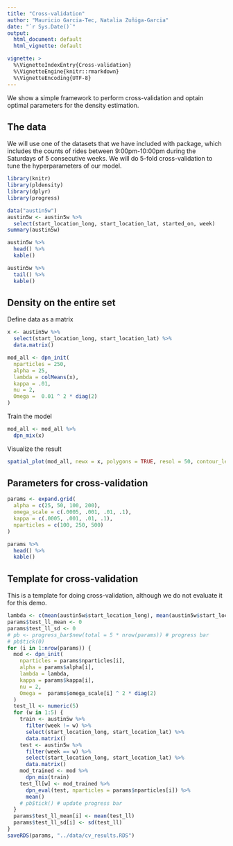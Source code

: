 ```yaml
---
title: "Cross-validation"
author: "Mauricio Garcia-Tec, Natalia Zuñiga-Garcia"
date: "`r Sys.Date()`"
output:
  html_document: default
  html_vignette: default

vignette: >
  %\VignetteIndexEntry{Cross-validation}
  %\VignetteEngine{knitr::rmarkdown}
  %\VignetteEncoding{UTF-8}
---
```



We show a simple framework to perform cross-validation and optain optimal parameters for the density estimation. 

## The data

We will use one of the datasets that we have included with package, which includes the counts of rides between 9:00pm-10:00pm during the Saturdays of 5 consecutive weeks. We will do 5-fold cross-validation to tune the hyperparameters of our model.

```r
library(knitr)
library(pldensity)
library(dplyr)
library(progress)
```

```r
data("austin5w") 
austin5w <- austin5w %>% 
  select(start_location_long, start_location_lat, started_on, week) 
summary(austin5w)
```

```r
austin5w %>% 
  head() %>%
  kable()
```

```r
austin5w %>% 
  tail() %>%
  kable()
```


## Density on the entire set

Define data as a matrix

```r
x <- austin5w %>% 
  select(start_location_long, start_location_lat) %>% 
  data.matrix()
```

```r
mod_all <- dpn_init(
  nparticles = 250,
  alpha = 25,
  lambda = colMeans(x),
  kappa = .01,
  nu = 2,
  Omega =  0.01 ^ 2 * diag(2)
) 
```

Train the model

```r
mod_all <- mod_all %>% 
  dpn_mix(x)
```

Visualize the result 

```r
spatial_plot(mod_all, newx = x, polygons = TRUE, resol = 50, contour_levels = 500)
```


## Parameters for cross-validation

```r
params <- expand.grid(
  alpha = c(25, 50, 100, 200),
  omega_scale = c(.0005, .001, .01, .1),
  kappa = c(.0005, .001, .01, .1),
  nparticles = c(100, 250, 500)
)
```

```r
params %>% 
  head() %>% 
  kable()
```


## Template for cross-validation

This is a template for doing cross-validation, although we do not evaluate it for this demo.

```r
lambda <- c(mean(austin5w$start_location_long), mean(austin5w$start_location_lat))
params$test_ll_mean <- 0
params$test_ll_sd <- 0
# pb <- progress_bar$new(total = 5 * nrow(params)) # progress bar
# pb$tick(0)
for (i in 1:nrow(params)) {
  mod <- dpn_init(
    nparticles = params$nparticles[i],
    alpha = params$alpha[i],
    lambda = lambda,
    kappa = params$kappa[i],
    nu = 2,
    Omega =  params$omega_scale[i] ^ 2 * diag(2)
  )
  test_ll <- numeric(5)
  for (w in 1:5) {
    train <- austin5w %>% 
      filter(week != w) %>% 
      select(start_location_long, start_location_lat) %>% 
      data.matrix()
    test <- austin5w %>% 
      filter(week == w) %>% 
      select(start_location_long, start_location_lat) %>% 
      data.matrix()
    mod_trained <- mod %>% 
      dpn_mix(train)
    test_ll[w] <- mod_trained %>% 
      dpn_eval(test, nparticles = params$nparticles[i]) %>% 
      mean()
    # pb$tick() # update progress bar
  }
  params$test_ll_mean[i] <- mean(test_ll)
  params$test_ll_sd[i] <- sd(test_ll)
}
saveRDS(params, "../data/cv_results.RDS")
```



